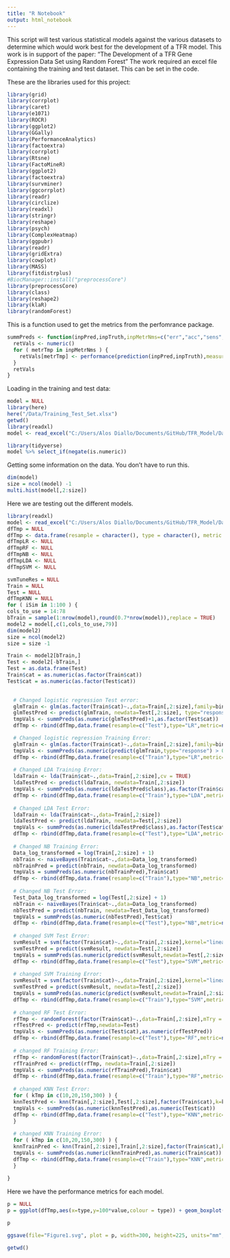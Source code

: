 ```yaml
---
title: "R Notebook"
output: html_notebook
---
```


This script will test various statistical models against the various datasets to determine which would work best for the development of a TFR model.  This work is in support of the paper: “The Development of a TFR Gene Expression Data Set using Random Forest”
The work required an excel file containing the training and test dataset.  This can be set in the code.
 

These are the libraries used for this project:
```r
library(grid)
library(corrplot)
library(caret)
library(e1071)
library(ROCR)
library(ggplot2)
library(GGally)
library(PerformanceAnalytics)
library(factoextra)
library(corrplot)
library(Rtsne)
library(FactoMineR)
library(ggplot2)
library(factoextra)
library(survminer)
library(ggcorrplot)
library(readr)
library(circlize)
library(readxl)
library(stringr)
library(reshape)
library(psych)
library(ComplexHeatmap)
library(ggpubr)
library(readr)
library(gridExtra)
library(cowplot)
library(MASS)
library(fitdistrplus)
#BiocManager::install("preprocessCore")
library(preprocessCore)
library(class)
library(reshape2)
library(klaR)
library(randomForest)
```

This is a function used to get the metrics from the perfomrance package. 
```r
summPreds <- function(inpPred,inpTruth,inpMetrNms=c("err","acc","sens","spec")) {
  retVals <- numeric()
  for ( metrTmp in inpMetrNms ) {
    retVals[metrTmp] <- performance(prediction(inpPred,inpTruth),measure=metrTmp)@y.values[[1]][2]
  }
  retVals
}
```


Loading in the training and test data:
```r
model = NULL
library(here)
here("/Data/Training_Test_Set.xlsx")
getwd()
library(readxl)
model <- read_excel("C:/Users/Alos Diallo/Documents/GitHub/TFR_Model/Data/Training_Test_Set.xlsx")

library(tidyverse)
model %>% select_if(negate(is.numeric))

```

Getting some information on the data.  You don't have to run this.
```r
dim(model)
size = ncol(model) -1
multi.hist(model[,2:size]) 
```

Here we are testing out the different models.

```r

library(readxl)
model <- read_excel("C:/Users/Alos Diallo/Documents/GitHub/TFR_Model/Data/Training_Test_Set.xlsx")
dfTmp = NULL
dfTmp <- data.frame(resample = character(), type = character(), metric = character(), value = numeric())
dfTmpLR <- NULL
dfTmpRF <- NULL
dfTmpNB <- NULL
dfTmpLDA <- NULL
dfTmpSVM <- NULL

svmTuneRes = NULL
Train = NULL
Test = NULL
dfTmpKNN = NULL
for ( iSim in 1:100 ) {
cols_to_use = 14:78
bTrain = sample(1:nrow(model),round(0.7*nrow(model)),replace = TRUE)
model2 = model[,c(1,cols_to_use,79)]
dim(model2)
size = ncol(model2) 
size = size -1

Train <- model2[bTrain,]
Test <- model2[-bTrain,]
Test = as.data.frame(Test)
Train$cat = as.numeric(as.factor(Train$cat))
Test$cat = as.numeric(as.factor(Test$cat))
  

  # Changed logistic regression Test error:
  glmTrain <- glm(as.factor(Train$cat)~.,data=Train[,2:size],family=binomial)
  glmTestPred <- predict(glmTrain, newdata=Test[,2:size], type="response") > 0.5
  tmpVals <- summPreds(as.numeric(glmTestPred)+1,as.factor(Test$cat))
  dfTmp <- rbind(dfTmp,data.frame(resample=c("Test"),type="LR",metric=names(tmpVals),value=tmpVals))

  # Changed logistic regression Training Error:
  glmTrain <- glm(as.factor(Train$cat)~.,data=Train[,2:size],family=binomial)
  tmpVals <- summPreds(as.numeric(predict(glmTrain,type="response") > 0.5)+1,as.factor(Train$cat))
  dfTmp <- rbind(dfTmp,data.frame(resample=c("Train"),type="LR",metric=names(tmpVals),value=tmpVals))
  
  # Changed LDA Training Error:
  ldaTrain <- lda(Train$cat~.,data=Train[,2:size],cv = TRUE)
  ldaTestPred <- predict(ldaTrain, newdata=Train[,2:size])
  tmpVals <- summPreds(as.numeric(ldaTestPred$class),as.factor(Train$cat))
  dfTmp <- rbind(dfTmp,data.frame(resample=c("Train"),type="LDA",metric=names(tmpVals),value=tmpVals))
  
  # Changed LDA Test Error:
  ldaTrain <- lda(Train$cat~.,data=Train[,2:size])
  ldaTestPred <- predict(ldaTrain, newdata=Test[,2:size])
  tmpVals <- summPreds(as.numeric(ldaTestPred$class),as.factor(Test$cat))
  dfTmp <- rbind(dfTmp,data.frame(resample=c("Test"),type="LDA",metric=names(tmpVals),value=tmpVals))
  
  # Changed NB Training Error:
  Data_log_transformed = log(Train[,2:size] + 1)
  nbTrain <- naiveBayes(Train$cat~.,data=Data_log_transformed)
  nbTrainPred = predict(nbTrain, newdata=Data_log_transformed)
  tmpVals = summPreds(as.numeric(nbTrainPred),Train$cat)
  dfTmp <- rbind(dfTmp,data.frame(resample=c("Train"),type="NB",metric=names(tmpVals),value=tmpVals))
  
  # Changed NB Test Error:
  Test_Data_log_transformed = log(Test[,2:size] + 1)
  nbTrain <- naiveBayes(Train$cat~.,data=Data_log_transformed)
  nbTestPred = predict(nbTrain, newdata=Test_Data_log_transformed)
  tmpVals = summPreds(as.numeric(nbTestPred),Test$cat)
  dfTmp <- rbind(dfTmp,data.frame(resample=c("Test"),type="NB",metric=names(tmpVals),value=tmpVals))
  
  # changed SVM Test Error:
  svmResult = svm(factor(Train$cat)~.,data=Train[,2:size],kernel="linear",cost = 1e+02) 
  svmTestPred = predict(svmResult, newdata=Test[,2:size])
  tmpVals = summPreds(as.numeric(predict(svmResult,newdata=Test[,2:size])),Test$cat)
  dfTmp <- rbind(dfTmp,data.frame(resample=c("Test"),type="SVM",metric=names(tmpVals),value=tmpVals))
  
  # changed SVM Training Error:
  svmResult = svm(factor(Train$cat)~.,data=Train[,2:size],kernel="linear",cost = 1e+02) 
  svmTestPred = predict(svmResult, newdata=Test[,2:size])
  tmpVals = summPreds(as.numeric(predict(svmResult,newdata=Train[,2:size])),Train$cat)
  dfTmp <- rbind(dfTmp,data.frame(resample=c("Train"),type="SVM",metric=names(tmpVals),value=tmpVals))
  
  # changed RF Test Error:
  rfTmp <- randomForest(factor(Train$cat)~.,data=Train[,2:size],mTry = 10)
  rfTestPred <- predict(rfTmp,newdata=Test)
  tmpVals <- summPreds(as.numeric(Test$cat),as.numeric(rfTestPred))
  dfTmp <- rbind(dfTmp,data.frame(resample=c("Test"),type="RF",metric=names(tmpVals),value=tmpVals))
  
  # changed RF Training Error:
  rfTmp <- randomForest(factor(Train$cat)~.,data=Train[,2:size],mTry = 10)
  rfTrainPred <- predict(rfTmp, newdata=Train[,2:size])
  tmpVals <- summPreds(as.numeric(rfTrainPred),Train$cat)
  dfTmp <- rbind(dfTmp,data.frame(resample=c("Train"),type="RF",metric=names(tmpVals),value=tmpVals))
  
  # changed KNN Test Error:
  for ( kTmp in c(10,20,150,300) ) {
  knnTestPred <- knn(Train[,2:size],Test[,2:size],factor(Train$cat),k=kTmp)
  tmpVals <- summPreds(as.numeric(knnTestPred),as.numeric(Test$cat))
  dfTmp <- rbind(dfTmp,data.frame(resample=c("Test"),type="KNN",metric=names(tmpVals),value=tmpVals))
  }
  
  # changed KNN Training Error:
  for ( kTmp in c(10,20,150,300) ) {
  knnTrainPred <- knn(Train[,2:size],Train[,2:size],factor(Train$cat),k=kTmp)
  tmpVals <- summPreds(as.numeric(knnTrainPred),as.numeric(Train$cat))
  dfTmp <- rbind(dfTmp,data.frame(resample=c("Train"),type="KNN",metric=names(tmpVals),value=tmpVals))
  }
  
}

```

Here we have the performance metrics for each model.  

```r
p = NULL
p = ggplot(dfTmp,aes(x=type,y=100*value,colour = type)) + geom_boxplot(fill="white") + geom_point() + facet_wrap(~resample+metric,ncol=4,scales="free") + xlab("") + ylab("") + theme(axis.text.x = element_text(angle = 90, hjust = 1)) + theme_bw()
```


```r
p

ggsave(file="Figure1.svg", plot = p, width=300, height=225, units="mm", dpi=700)
```
```r
getwd()
```


